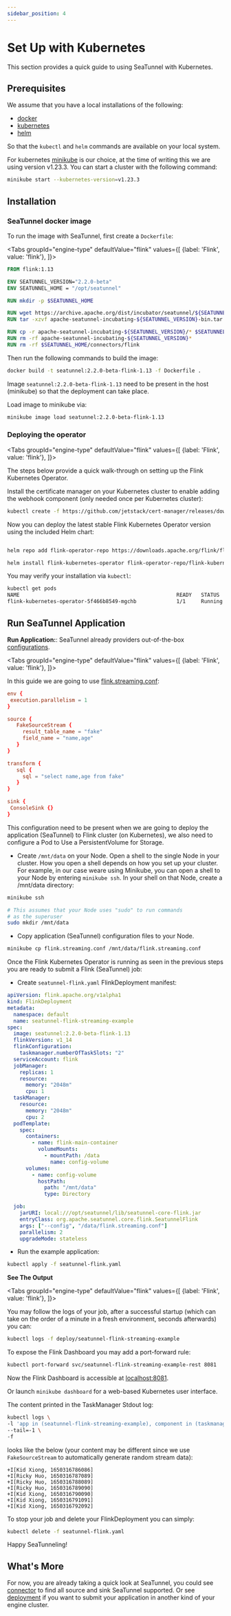 ```yaml
---
sidebar_position: 4
---
```



# Set Up with Kubernetes

This section provides a quick guide to using SeaTunnel with Kubernetes.

## Prerequisites

We assume that you have a local installations of the following:

- [docker](https://docs.docker.com/)
- [kubernetes](https://kubernetes.io/)
- [helm](https://helm.sh/docs/intro/quickstart/)

So that the `kubectl` and `helm` commands are available on your local system.

For kubernetes [minikube](https://minikube.sigs.k8s.io/docs/start/) is our choice, at the time of writing this we are using version v1.23.3. You can start a cluster with the following command:

```bash
minikube start --kubernetes-version=v1.23.3
```

## Installation

### SeaTunnel docker image

To run the image with SeaTunnel, first create a `Dockerfile`:

<Tabs
  groupId="engine-type"
  defaultValue="flink"
  values={[
    {label: 'Flink', value: 'flink'},
  ]}>
<TabItem value="flink">

```Dockerfile
FROM flink:1.13

ENV SEATUNNEL_VERSION="2.2.0-beta"
ENV SEATUNNEL_HOME = "/opt/seatunnel"

RUN mkdir -p $SEATUNNEL_HOME

RUN wget https://archive.apache.org/dist/incubator/seatunnel/${SEATUNNEL_VERSION}/apache-seatunnel-incubating-${SEATUNNEL_VERSION}-bin.tar.gz
RUN tar -xzvf apache-seatunnel-incubating-${SEATUNNEL_VERSION}-bin.tar.gz

RUN cp -r apache-seatunnel-incubating-${SEATUNNEL_VERSION}/* $SEATUNNEL_HOME/
RUN rm -rf apache-seatunnel-incubating-${SEATUNNEL_VERSION}*
RUN rm -rf $SEATUNNEL_HOME/connectors/flink
```

Then run the following commands to build the image:
```bash
docker build -t seatunnel:2.2.0-beta-flink-1.13 -f Dockerfile .
```
Image `seatunnel:2.2.0-beta-flink-1.13` need to be present in the host (minikube) so that the deployment can take place.

Load image to minikube via:
```bash
minikube image load seatunnel:2.2.0-beta-flink-1.13
```

</TabItem>
</Tabs>

### Deploying the operator

<Tabs
  groupId="engine-type"
  defaultValue="flink"
  values={[
    {label: 'Flink', value: 'flink'},
  ]}>
<TabItem value="flink">

The steps below provide a quick walk-through on setting up the Flink Kubernetes Operator.

Install the certificate manager on your Kubernetes cluster to enable adding the webhook component (only needed once per Kubernetes cluster):

```bash
kubectl create -f https://github.com/jetstack/cert-manager/releases/download/v1.7.1/cert-manager.yaml
```
Now you can deploy the latest stable Flink Kubernetes Operator version using the included Helm chart:

```bash

helm repo add flink-operator-repo https://downloads.apache.org/flink/flink-kubernetes-operator-0.1.0/

helm install flink-kubernetes-operator flink-operator-repo/flink-kubernetes-operator
```

You may verify your installation via `kubectl`:

```bash
kubectl get pods
NAME                                                   READY   STATUS    RESTARTS      AGE
flink-kubernetes-operator-5f466b8549-mgchb             1/1     Running   3 (23h ago)   16d

```

</TabItem>
</Tabs>

## Run SeaTunnel Application

**Run Application:**: SeaTunnel already providers out-of-the-box [configurations](https://github.com/apache/incubator-seatunnel/tree/dev/config).

<Tabs
  groupId="engine-type"
  defaultValue="flink"
  values={[
    {label: 'Flink', value: 'flink'},
  ]}>
<TabItem value="flink">

In this guide we are going to use [flink.streaming.conf](https://github.com/apache/incubator-seatunnel/blob/dev/config/flink.streaming.conf.template):

 ```conf
env {
  execution.parallelism = 1
}

source {
    FakeSourceStream {
      result_table_name = "fake"
      field_name = "name,age"
    }
}

transform {
    sql {
      sql = "select name,age from fake"
    }
}

sink {
  ConsoleSink {}
}
 ```

This configuration need to be present when we are going to deploy the application (SeaTunnel) to Flink cluster (on Kubernetes), we also need to configure a Pod to Use a PersistentVolume for Storage.
- Create `/mnt/data` on your Node. Open a shell to the single Node in your cluster. How you open a shell depends on how you set up your cluster. For example, in our case weare using Minikube, you can open a shell to your Node by entering `minikube ssh`.
In your shell on that Node, create a /mnt/data directory:
```bash
minikube ssh

# This assumes that your Node uses "sudo" to run commands
# as the superuser
sudo mkdir /mnt/data
```
- Copy application (SeaTunnel) configuration files to your Node.
```bash
minikube cp flink.streaming.conf /mnt/data/flink.streaming.conf
```

Once the Flink Kubernetes Operator is running as seen in the previous steps you are ready to submit a Flink (SeaTunnel) job:
- Create `seatunnel-flink.yaml` FlinkDeployment manifest:
```yaml
apiVersion: flink.apache.org/v1alpha1
kind: FlinkDeployment
metadata:
  namespace: default
  name: seatunnel-flink-streaming-example
spec:
  image: seatunnel:2.2.0-beta-flink-1.13
  flinkVersion: v1_14
  flinkConfiguration:
    taskmanager.numberOfTaskSlots: "2"
  serviceAccount: flink
  jobManager:
    replicas: 1
    resource:
      memory: "2048m"
      cpu: 1
  taskManager:
    resource:
      memory: "2048m"
      cpu: 2
  podTemplate:
    spec:
      containers:
        - name: flink-main-container
          volumeMounts:
            - mountPath: /data
              name: config-volume
      volumes:
        - name: config-volume
          hostPath:
            path: "/mnt/data"
            type: Directory

  job:
    jarURI: local:///opt/seatunnel/lib/seatunnel-core-flink.jar
    entryClass: org.apache.seatunnel.core.flink.SeatunnelFlink
    args: ["--config", "/data/flink.streaming.conf"]
    parallelism: 2
    upgradeMode: stateless

```
- Run the example application:
```bash
kubectl apply -f seatunnel-flink.yaml
```
</TabItem>
</Tabs>

**See The Output**

<Tabs
  groupId="engine-type"
  defaultValue="flink"
  values={[
    {label: 'Flink', value: 'flink'},
  ]}>
<TabItem value="flink">

You may follow the logs of your job, after a successful startup (which can take on the order of a minute in a fresh environment, seconds afterwards) you can:

```bash
kubectl logs -f deploy/seatunnel-flink-streaming-example
```

To expose the Flink Dashboard you may add a port-forward rule:
```bash
kubectl port-forward svc/seatunnel-flink-streaming-example-rest 8081
```
Now the Flink Dashboard is accessible at [localhost:8081](http://localhost:8081).

Or launch `minikube dashboard` for a web-based Kubernetes user interface.

The content printed in the TaskManager Stdout log:
```bash
kubectl logs \
-l 'app in (seatunnel-flink-streaming-example), component in (taskmanager)' \
--tail=-1 \
-f
```
looks like the below (your content may be different since we use `FakeSourceStream` to automatically generate random stream data):

```shell
+I[Kid Xiong, 1650316786086]
+I[Ricky Huo, 1650316787089]
+I[Ricky Huo, 1650316788089]
+I[Ricky Huo, 1650316789090]
+I[Kid Xiong, 1650316790090]
+I[Kid Xiong, 1650316791091]
+I[Kid Xiong, 1650316792092]
```

To stop your job and delete your FlinkDeployment you can simply:

```bash
kubectl delete -f seatunnel-flink.yaml
```
</TabItem>
</Tabs>


Happy SeaTunneling!

## What's More

For now, you are already taking a quick look at SeaTunnel, you could see [connector](/category/connector) to find all source and sink SeaTunnel supported.
Or see [deployment](../deployment.mdx) if you want to submit your application in another kind of your engine cluster.
